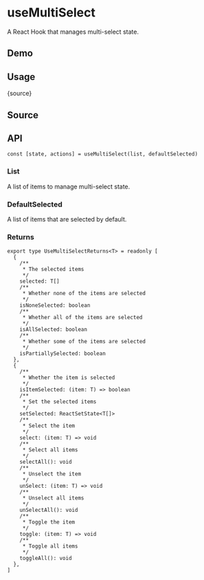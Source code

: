 # useMultiSelect


<HooksType category="ProUtilities" />

A React Hook that manages multi-select state.

## Demo


<App />

## Usage


<RawCode>{source}</RawCode>

## Source


<Source />

## API

```tsx
const [state, actions] = useMultiSelect(list, defaultSelected)
```

### List

A list of items to manage multi-select state.

### DefaultSelected

A list of items that are selected by default.

### Returns

```tsx
export type UseMultiSelectReturns<T> = readonly [
  {
    /**
     * The selected items
     */
    selected: T[]
    /**
     * Whether none of the items are selected
     */
    isNoneSelected: boolean
    /**
     * Whether all of the items are selected
     */
    isAllSelected: boolean
    /**
     * Whether some of the items are selected
     */
    isPartiallySelected: boolean
  },
  {
    /**
     * Whether the item is selected
     */
    isItemSelected: (item: T) => boolean
    /**
     * Set the selected items
     */
    setSelected: ReactSetState<T[]>
    /**
     * Select the item
     */
    select: (item: T) => void
    /**
     * Select all items
     */
    selectAll(): void
    /**
     * Unselect the item
     */
    unSelect: (item: T) => void
    /**
     * Unselect all items
     */
    unSelectAll(): void
    /**
     * Toggle the item
     */
    toggle: (item: T) => void
    /**
     * Toggle all items
     */
    toggleAll(): void
  },
]
```
